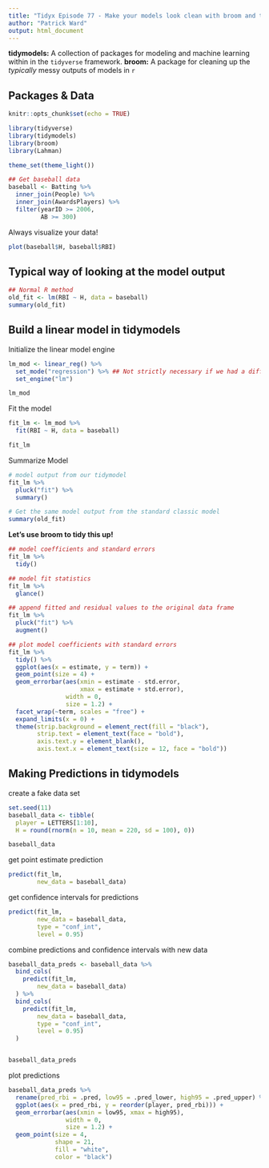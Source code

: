 ```yaml
---
title: "Tidyx Episode 77 - Make your models look clean with broom and tidymodels"
author: "Patrick Ward"
output: html_document
---
```


**tidymodels:** A collection of packages for modeling and machine learning within in the `tidyverse` framework.
**broom:** A package for cleaning up the *typically* messy outputs of models in `r`


## Packages & Data

```r
knitr::opts_chunk$set(echo = TRUE)

library(tidyverse)
library(tidymodels)
library(broom)
library(Lahman)

theme_set(theme_light())

## Get baseball data
baseball <- Batting %>%
  inner_join(People) %>%
  inner_join(AwardsPlayers) %>%
  filter(yearID >= 2006,
         AB >= 300)

```


Always visualize your data!

```r

plot(baseball$H, baseball$RBI)

```

## Typical way of looking at the model output

```r
## Normal R method
old_fit <- lm(RBI ~ H, data = baseball)
summary(old_fit)
```

## Build a linear model in tidymodels

Initialize the linear model engine


```r

lm_mod <- linear_reg() %>% 
  set_mode("regression") %>% ## Not strictly necessary if we had a different model
  set_engine("lm") 

lm_mod

```


Fit the model

```r

fit_lm <- lm_mod %>%
  fit(RBI ~ H, data = baseball)

fit_lm
```

Summarize Model

```r
# model output from our tidymodel
fit_lm %>%
  pluck("fit") %>%
  summary()

# Get the same model output from the standard classic model
summary(old_fit)

```

**Let's use broom to tidy this up!**

```r
## model coefficients and standard errors
fit_lm %>%
  tidy()

## model fit statistics
fit_lm %>%
  glance()

## append fitted and residual values to the original data frame
fit_lm %>%
  pluck("fit") %>%
  augment()

## plot model coefficients with standard errors
fit_lm %>%
  tidy() %>%
  ggplot(aes(x = estimate, y = term)) +
  geom_point(size = 4) +
  geom_errorbar(aes(xmin = estimate - std.error,
                    xmax = estimate + std.error),
                width = 0,
                size = 1.2) +
  facet_wrap(~term, scales = "free") +
  expand_limits(x = 0) +
  theme(strip.background = element_rect(fill = "black"),
        strip.text = element_text(face = "bold"),
        axis.text.y = element_blank(),
        axis.text.x = element_text(size = 12, face = "bold"))
```


## Making Predictions in tidymodels

create a fake data set

```r

set.seed(11)
baseball_data <- tibble(
  player = LETTERS[1:10],
  H = round(rnorm(n = 10, mean = 220, sd = 100), 0))

baseball_data
```


get point estimate prediction

```r
predict(fit_lm, 
        new_data = baseball_data)
```


get confidence intervals for predictions

```r
predict(fit_lm, 
        new_data = baseball_data, 
        type = "conf_int",
        level = 0.95)
```


combine predictions and confidence intervals with new data

```r
baseball_data_preds <- baseball_data %>%
  bind_cols(
    predict(fit_lm, 
        new_data = baseball_data)
  ) %>%
  bind_cols(
    predict(fit_lm, 
        new_data = baseball_data, 
        type = "conf_int",
        level = 0.95)
  )


baseball_data_preds

```


plot predictions 


```r
baseball_data_preds %>%
  rename(pred_rbi = .pred, low95 = .pred_lower, high95 = .pred_upper) %>%
  ggplot(aes(x = pred_rbi, y = reorder(player, pred_rbi))) +
  geom_errorbar(aes(xmin = low95, xmax = high95),
                width = 0,
                size = 1.2) +
  geom_point(size = 4,
             shape = 21,
             fill = "white",
             color = "black")
```
